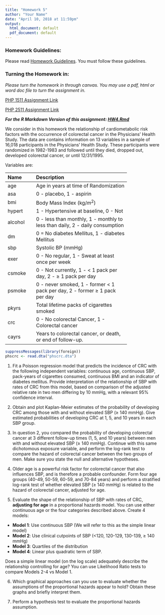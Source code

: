 ```yaml
---
title: "Homework 5"
author: "Your Name"
date: "April 10, 2018 at 11:59pm"
output:
  html_document: default
  pdf_document: default
---
```




### Homework Guidelines:

Please read [Homework Guidelines](../homework/guidelines.html). You must follow these guidelines. 


### Turning the Homework in:

*Please turn the homework in through canvas. You may use a pdf, html or word doc file to turn the assignment in.*

[PHP 1511 Assignment Link](https://canvas.brown.edu/courses/1075279/assignments/7692220)

[PHP 2511 Assignment Link](https://canvas.brown.edu/courses/1075280/assignments/7692221)


***For the R Markdown Version of this assignment: [HW4.Rmd](../homework/hw5.Rmd)***

We consider in this homework the relationship of cardiometabolic risk factors with the occurrence of colorectal cancer in the Physicians' Health Study.  The data are contains information on 13 variables in a sample of 16,018 participants in the Physicians' Health Study.  These participants were randomized in 1982-1983 and followed until they died, dropped out, developed colorectal cancer, or until 12/31/1995.  

Variables are: 



-----------------------------------------------------------
Name        Description
----------- -------------------------------------------
age         Age in years at time of Randomization

asa         0 - placebo, 1 - aspirin

bmi         Body Mass Index (kg/$m^2$)

hypert      1 - Hypertensive at baseline, 0 - Not

alcohol     0 - less than monthly, 1 - monthly to less than daily, 2 - daily consumption

dm          0 = No diabetes Mellitus, 1 - diabetes Mellitus

sbp         Systolic BP (mmHg)

exer        0 - No regular, 1 - Sweat at least once per week

csmoke      0 - Not currently, 1 - < 1 pack per day, 2 - $\ge$ 1 pack per day

psmoke      0 - never smoked, 1 - former < 1 pack per day, 2 - former $\ge$ 1 pack per day

pkyrs       Total lifetime packs of cigarettes smoked

crc         0 - No colorectal Cancer, 1 - Colorectal cancer

cayrs       Years to colorectal cancer, or death, or end of follow-up.
------------------------------------------------------------------------


```r
suppressMessages(library(foreign))
phscrc <- read.dta("phscrc.dta")
```


1. Fit a Poisson regression model that predicts the incidence of CRC with the following independent variables: continuous age, continuous SBP, pack-years of cigarettes consumed, continuous BMI and an indicator of diabetes mellitus.  Provide interpretation of the relationship of SBP with rates of CRC from this model, based on comparison of the adjusted relative rate in two men differing by 10 mmHg, with a relevant 95% confidence interval.  

2. Obtain and plot Kaplan-Meier estimates of the probability of developing CRC among those with and without elevated SBP ($\ge$ 140 mmHg).  Give estimated probabilities of developing CRC at 1, 5, and 10 years in each SBP group.

3. In question 2, you compared the probability of developing colorectal cancer at 3 different follow-up times (1, 5, and 10 years) between men with and without elevated SBP ($\ge$ 140 mmHg).  Continue with this same dichotomous exposure variable, and perform the log-rank test to compare the hazard of colorectal cancer between the two groups of men.  Make sure you state the null and alternative hypotheses.  


4. Older age is a powerful risk factor for colorectal cancer that also influences SBP, and is therefore a probable confounder.  Form  four age groups  (40-49, 50-59, 60-59, and 70-84 years) and perform a stratified log-rank test of whether elevated SBP ($\ge$ 140 mmHg) is related to the hazard of colorectal cancer, adjusted for age.


5. Evaluate the shape of the relationship of SBP with rates of CRC, **adjusting for age** in a proportional hazards model.  You can use either continuous age or the four categories described above. Create 4 models:

- **Model 1**: Use continuous SBP (We will refer to this as the simple linear model)
- **Model 2**: Use clinical cutpoints of SBP (<120, 120-129, 130-139, $\ge$ 140 mmHg)
- **Model 3**: Quartiles of the distribution
- **Model 4**: Linear plus quadratic term of SBP.  

Does a simple linear model (on the log scale) adequately describe the relationship controlling for age?  You can use Likelihood Ratio tests to compare Models 2-4 vs Model 1. 


6. Which graphical approaches can you use to evaluate whether the assumptions of the proportional hazards appear to hold?  Obtain these graphs and briefly interpret them.

7. Perform a hypothesis test to evaluate the proportional hazards assumption. 
